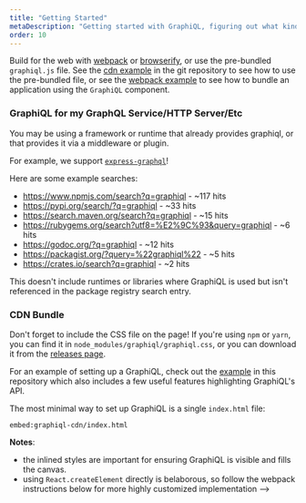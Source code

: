```yaml
---
title: "Getting Started"
metaDescription: "Getting started with GraphiQL, figuring out what kind of an implementation you need."
order: 10
---
```


Build for the web with [webpack](https://webpack.js.org/) or [browserify](http://browserify.org/), or use the pre-bundled `graphiql.js` file. See the [cdn example](../examples/graphiql-cdn/) in the git repository to see how to use the pre-bundled file, or see the [webpack example](../examples/graphiql-webpack) to see how to bundle an application using the `GraphiQL` component.

### GraphiQL for my GraphQL Service/HTTP Server/Etc

You may be using a framework or runtime that already provides graphiql, or that provides it via a middleware or plugin.

For example, we support [`express-graphql`](https://github.com/graphql/express-graphql)!

Here are some example searches:

- https://www.npmjs.com/search?q=graphiql - ~117 hits
- https://pypi.org/search/?q=graphiql - ~33 hits
- https://search.maven.org/search?q=graphiql - ~15 hits
- https://rubygems.org/search?utf8=%E2%9C%93&query=graphiql - ~6 hits
- https://godoc.org/?q=graphiql - ~12 hits
- https://packagist.org/?query=%22graphiql%22 - ~5 hits
- https://crates.io/search?q=graphiql - ~2 hits

This doesn't include runtimes or libraries where GraphiQL is used but isn't referenced in the package registry search entry.

### CDN Bundle

Don't forget to include the CSS file on the page! If you're using `npm` or `yarn`, you can find it in `node_modules/graphiql/graphiql.css`, or you can download it from the [releases page](https://github.com/graphql/graphiql/releases).

For an example of setting up a GraphiQL, check out the [example](../examples/graphiql-cdn/) in this repository which also includes a few useful features highlighting GraphiQL's API.

The most minimal way to set up GraphiQL is a single `index.html` file:

`embed:graphiql-cdn/index.html`

**Notes**:

- the inlined styles are important for ensuring GraphiQL is visible and fills the canvas.
- using `React.createElement` directly is belaborous, so follow the webpack instructions below for more highly customized implementation -->
